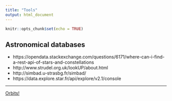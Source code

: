 ```yaml
---
title: "Tools"
output: html_document
---
```


```r
knitr::opts_chunk$set(echo = TRUE)
```

## Astronomical databases

- https://opendata.stackexchange.com/questions/6171/where-can-i-find-a-rest-api-of-stars-and-constellations
- http://www.strudel.org.uk/lookUP/about.html
- http://simbad.u-strasbg.fr/simbad/
- https://data.explore.star.fr/api/explore/v2.1/console

***

[Orbits!](../index.html)

